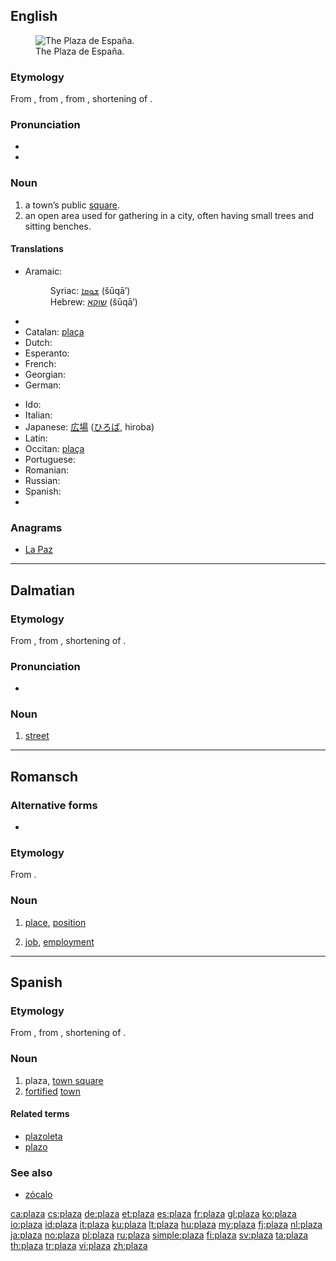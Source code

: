 {{also|plaża|płaza}}
==English==
[[Image:Plaza de España.jpg|thumb|right|The Plaza de España.]]

===Etymology===
From {{etyl|es}} {{term|plaza||town-square or central place of gathering|lang=es}}, from {{etyl|la}} {{term|platea|lang=la}}, from {{etyl|grc}} {{term|πλατεῖα|tr=plateia||lang=grc}}, shortening of {{term|πλατεῖα||sc=polytonic|lang=grc}} {{term|ὁδός||sc=polytonic|lang=grc|tr=plateia hodos|broad way}}.

===Pronunciation===
* {{audio|en-us-plaza.ogg|Audio (US)}}
* {{rhymes|ɑːzə}}

===Noun===
{{en-noun}}

# a town’s public [[square]].
# an open area used for gathering in a city, often having small trees and sitting benches.

====Translations====
{{trans-top|a towns' public square}}
* Aramaic:
*: Syriac: [[ܫܘܩܐ]] (šūqā’) {{m}}
*: Hebrew: [[שוקא]] (šūqā’) {{m}}
* {{trreq|hy}}
* Catalan: [[plaça]]
* Dutch: {{t+|nl|plein|n}}
* Esperanto: {{t-|eo|placo|xs=Esperanto}}
* French: {{t+|fr|place}}
* Georgian: {{t|ka|მოედანი|tr=moedani|sc=Geor}}
* German: {{t+|de|Platz|m}}
{{trans-mid}}
* Ido: {{t+|io|placo|xs=Ido}}
* Italian: {{t+|it|piazza}}
* Japanese: [[広場]] ([[ひろば]], hiroba)
* Latin: {{t-|la|platea}}
* Occitan: [[plaça]]
* Portuguese: {{t+|pt|praça}}
* Romanian: {{t+|ro|piață}}
* Russian: {{t|ru|площадь|f|sc=Cyrl}}
* Spanish: {{t+|es|plaza}}
* {{trreq|tr}}
{{trans-bottom}}

===Anagrams===
* [[La Paz#English|La Paz]]

----

==Dalmatian==

===Etymology===
From {{etyl|la|dlm}} {{term|platea|lang=la}}, from {{etyl|grc|dlm}} {{term|πλατεῖα|tr=plateia||lang=grc}}, shortening of {{term|πλατεῖα||sc=polytonic|lang=grc}} {{term|ὁδός||sc=polytonic|lang=grc|tr=plateia hodos|broad way}}.

===Pronunciation===
* {{IPA|ˈplaʦa|lang=dlm}}

===Noun===
{{head|dlm|noun|g=f}}

# [[street]]

----

==Romansch==

===Alternative forms===
* {{qualifier|Rumantsch Grischun|Sursilvan|Surmiran|Puter|Vallader}} {{l|rm|plazza}}

===Etymology===
From {{etyl|la|rm}} {{term|platea|platēa|lang=la}}.

===Noun===
{{rm-noun|f}}

# {{context|Sutsilvan|lang=rm}} [[place]], [[position]]
# {{context|Sutsilvan|lang=rm}} [[job]], [[employment]]

----

==Spanish==

===Etymology===
From {{etyl|la|es}} {{term|platea|lang=la}}, from {{etyl|grc|es}} {{term|πλατεῖα|tr=plateia||lang=grc}}, shortening of {{term|πλατεῖα||sc=polytonic|lang=grc}} {{term|ὁδός||sc=polytonic|lang=grc|tr=plateia hodos|broad way}}.

===Noun===
{{es-noun|f}}

# plaza, [[town square]]
# [[fortified]] [[town]]

====Related terms====
* [[plazoleta]]
* [[plazo]]

===See also===
* [[zócalo]]

[[ca:plaza]]
[[cs:plaza]]
[[de:plaza]]
[[et:plaza]]
[[es:plaza]]
[[fr:plaza]]
[[gl:plaza]]
[[ko:plaza]]
[[io:plaza]]
[[id:plaza]]
[[it:plaza]]
[[ku:plaza]]
[[lt:plaza]]
[[hu:plaza]]
[[my:plaza]]
[[fj:plaza]]
[[nl:plaza]]
[[ja:plaza]]
[[no:plaza]]
[[pl:plaza]]
[[ru:plaza]]
[[simple:plaza]]
[[fi:plaza]]
[[sv:plaza]]
[[ta:plaza]]
[[th:plaza]]
[[tr:plaza]]
[[vi:plaza]]
[[zh:plaza]]